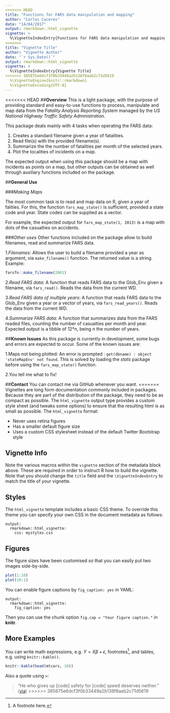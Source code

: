 ```yaml
---
<<<<<<< HEAD
title: "Functions for FARS data manipulation and mapping"
author: "Carlos Caceres"
date: "14/04/2017"
output: rmarkdown::html_vignette
vignette: >
  %\VignetteIndexEntry{Functions for FARS data manipulation and mapping}
=======
title: "Vignette Title"
author: "Vignette Author"
date: "`r Sys.Date()`"
output: rmarkdown::html_vignette
vignette: >
  %\VignetteIndexEntry{Vignette Title}
>>>>>>> 385875e6dcf3f0b33449a2b138f8aab2c71d5619
  %\VignetteEngine{knitr::rmarkdown}
  %\VignetteEncoding{UTF-8}
---
```


<<<<<<< HEAD
##**Overview**
This is a light package, with the purpose of providing standard and easy-to-use functions to process, manipulate and map data from the *Fatality Analysis Reporting System* managed by the *US National Highway Traffic Safety Administration*.

This package deals mainly with 4 tasks when operating the FARS data: 

1. Creates a standard filename given a year of fatalities.   
2. Read file(s) with the provided filename(s).   
3. Summarize the the number of fatalities per month of the selected years.   
4. Plot the localities of incidents on a map.   

The expected output when using this package should be a map with incidents as points on a map, but other outputs can be obtained as well through auxiliary functions included on the package.  

##**General Use**

###*Making Maps*

The most common task is to read and map data on R, given a year of falities. For this, the function `fars_map_state()` is sufficient, provided a state code and year. State codes can be supplied as a vector.

For example, the expected output for `fars_map_state(1, 2013)` is a map  with dots of the casualties on accidents.

###*Other uses*
Other functions included on the package allow to build filenames, read and summarize FARS data.   

1.*Filenames*: Allows the user to build a filename provided a year as argument, via `make_filename()` function. The returned value is a string. Example:  

```r
farsfn::make_filename(2001)
```

2.*Read FARS data*: A function that reads FARS data to the Glob_Env given a filename, via `fars_read()`. Reads the data from the current WD.   

3.*Read FARS data of multiple years*: A function that reads FARS data to the Glob_Env given a year or a vector of years, via `fars_read_years()`. Reads the data from the current WD.

4.*Summarize FARS data*: A function that summarizes data from the FARS readed files, counting the number of casualties per month and year. Expected output is a tibble of 12*n, being n the number of years. 

##**Known Issues**
As this package is currently in development, some bugs and errors are expected to occur. Some of the known issues are:  

1.Maps not being plotted: An error is prompted : `get(dbname) : object 'stateMapEnv' not found`. This is solved by loading the *stats* package before using the `fars_map_state()` function.

2.You tell me what to fix!

##**Contact**
You can contact me via GitHub whenever you want.
=======
Vignettes are long form documentation commonly included in packages. Because they are part of the distribution of the package, they need to be as compact as possible. The `html_vignette` output type provides a custom style sheet (and tweaks some options) to ensure that the resulting html is as small as possible. The `html_vignette` format:

- Never uses retina figures
- Has a smaller default figure size
- Uses a custom CSS stylesheet instead of the default Twitter Bootstrap style

## Vignette Info

Note the various macros within the `vignette` section of the metadata block above. These are required in order to instruct R how to build the vignette. Note that you should change the `title` field and the `\VignetteIndexEntry` to match the title of your vignette.

## Styles

The `html_vignette` template includes a basic CSS theme. To override this theme you can specify your own CSS in the document metadata as follows:

    output: 
      rmarkdown::html_vignette:
        css: mystyles.css

## Figures

The figure sizes have been customised so that you can easily put two images side-by-side. 

```r
plot(1:10)
plot(10:1)
```

You can enable figure captions by `fig_caption: yes` in YAML:

    output:
      rmarkdown::html_vignette:
        fig_caption: yes

Then you can use the chunk option `fig.cap = "Your figure caption."` in **knitr**.

## More Examples

You can write math expressions, e.g. $Y = X\beta + \epsilon$, footnotes^[A footnote here.], and tables, e.g. using `knitr::kable()`.

```r
knitr::kable(head(mtcars, 10))
```

Also a quote using `>`:

> "He who gives up [code] safety for [code] speed deserves neither."
([via](https://twitter.com/hadleywickham/status/504368538874703872))
>>>>>>> 385875e6dcf3f0b33449a2b138f8aab2c71d5619
